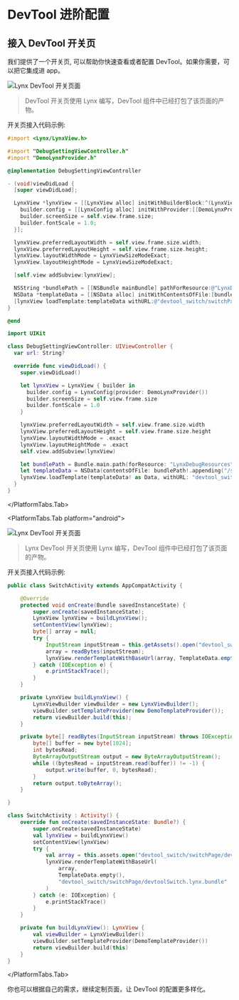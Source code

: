 
# DevTool 进阶配置

## 接入 DevTool 开关页

我们提供了一个开关页, 可以帮助你快速查看或者配置 DevTool。如果你需要，可以把它集成进 app。

<div id="debugging-devtool-switch"></div>
<PlatformTabs hashKey="platform">
<PlatformTabs.Tab platform="ios">

<img
  src="https://lf-lynx.tiktok-cdns.com/obj/lynx-artifacts-oss-sg/lynx-website/assets/doc/debugging-devtool-switch-zh-ios.png"
  alt="Lynx DevTool 开关页面"
  width={200}
/>

> DevTool 开关页使用 Lynx 编写，DevTool 组件中已经打包了该页面的产物。

开关页接入代码示例:

<Tabs groupId='switch-page-ios'>
<Tab label="Objective-C">

```objective-c
#import <Lynx/LynxView.h>

#import "DebugSettingViewController.h"
#import "DemoLynxProvider.h"

@implementation DebugSettingViewController

- (void)viewDidLoad {
  [super viewDidLoad];

  LynxView *lynxView = [[LynxView alloc] initWithBuilderBlock:^(LynxViewBuilder *builder) {
    builder.config = [[LynxConfig alloc] initWithProvider:[[DemoLynxProvider alloc] init]];
    builder.screenSize = self.view.frame.size;
    builder.fontScale = 1.0;
  }];

  lynxView.preferredLayoutWidth = self.view.frame.size.width;
  lynxView.preferredLayoutHeight = self.view.frame.size.height;
  lynxView.layoutWidthMode = LynxViewSizeModeExact;
  lynxView.layoutHeightMode = LynxViewSizeModeExact;

  [self.view addSubview:lynxView];

  NSString *bundlePath = [[NSBundle mainBundle] pathForResource:@"LynxDebugResources" ofType: @"bundle"];
  NSData *templateData = [[NSData alloc] initWithContentsOfFile:[bundlePath stringByAppendingString:@"/switchPage/devtoolSwitch.lynx.bundle"]];
  [lynxView loadTemplate:templateData withURL:@"devtool_switch/switchPage/devtoolSwitch.lynx.bundle"];
}

@end
```

</Tab>
<Tab label="Swift">

```swift
import UIKit

class DebugSettingViewController: UIViewController {
  var url: String?

  override func viewDidLoad() {
    super.viewDidLoad()

    let lynxView = LynxView { builder in
      builder.config = LynxConfig(provider: DemoLynxProvider())
      builder.screenSize = self.view.frame.size
      builder.fontScale = 1.0
    }

    lynxView.preferredLayoutWidth = self.view.frame.size.width
    lynxView.preferredLayoutHeight = self.view.frame.size.height
    lynxView.layoutWidthMode = .exact
    lynxView.layoutHeightMode = .exact
    self.view.addSubview(lynxView)

    let bundlePath = Bundle.main.path(forResource: "LynxDebugResources", ofType: "bundle")
    let templateData = NSData(contentsOfFile: bundlePath!.appending("/switchPage/devtoolSwitch.lynx.bundle"))
    lynxView.loadTemplate(templateData! as Data, withURL: "devtool_switch/switchPage/devtoolSwitch.lynx.bundle")
  }
}
```

</Tab>
</Tabs>

</PlatformTabs.Tab>

<PlatformTabs.Tab platform="android">

<img
  src="https://lf-lynx.tiktok-cdns.com/obj/lynx-artifacts-oss-sg/lynx-website/assets/doc/debugging-devtool-switch-zh-android.png"
  alt="Lynx DevTool 开关页面"
  width={200}
/>

> Lynx DevTool 开关页使用 Lynx 编写，DevTool 组件中已经打包了该页面的产物。

开关页接入代码示例:

<Tabs groupId='switch-page-android'>
<Tab label="Java">

```java
public class SwitchActivity extends AppCompatActivity {

    @Override
    protected void onCreate(Bundle savedInstanceState) {
        super.onCreate(savedInstanceState);
        LynxView lynxView = buildLynxView();
        setContentView(lynxView);
        byte[] array = null;
        try {
            InputStream inputStream = this.getAssets().open("devtool_switch/switchPage/devtoolSwitch.lynx.bundle");
            array = readBytes(inputStream);
            lynxView.renderTemplateWithBaseUrl(array, TemplateData.empty(), "devtool_switch/switchPage/devtoolSwitch.lynx.bundle");
        } catch (IOException e) {
            e.printStackTrace();
        }
    }

    private LynxView buildLynxView() {
        LynxViewBuilder viewBuilder = new LynxViewBuilder();
        viewBuilder.setTemplateProvider(new DemoTemplateProvider());
        return viewBuilder.build(this);
    }

    private byte[] readBytes(InputStream inputStream) throws IOException {
        byte[] buffer = new byte[1024];
        int bytesRead;
        ByteArrayOutputStream output = new ByteArrayOutputStream();
        while ((bytesRead = inputStream.read(buffer)) != -1) {
            output.write(buffer, 0, bytesRead);
        }
        return output.toByteArray();
    }

}

```

</Tab>
<Tab label="Kotlin">

```kotlin
class SwitchActivity : Activity() {
    override fun onCreate(savedInstanceState: Bundle?) {
        super.onCreate(savedInstanceState)
        val lynxView = buildLynxView()
        setContentView(lynxView)
        try {
            val array = this.assets.open("devtool_switch/switchPage/devtoolSwitch.lynx.bundle").readBytes()
            lynxView.renderTemplateWithBaseUrl(
                array,
                TemplateData.empty(),
                "devtool_switch/switchPage/devtoolSwitch.lynx.bundle"
            )
        } catch (e: IOException) {
            e.printStackTrace()
        }
    }

    private fun buildLynxView(): LynxView {
        val viewBuilder = LynxViewBuilder()
        viewBuilder.setTemplateProvider(DemoTemplateProvider())
        return viewBuilder.build(this)
    }
}
```

</Tab>
</Tabs>

</PlatformTabs.Tab>

</PlatformTabs>

你也可以根据自己的需求，继续定制页面，让 DevTool 的配置更多样化。
